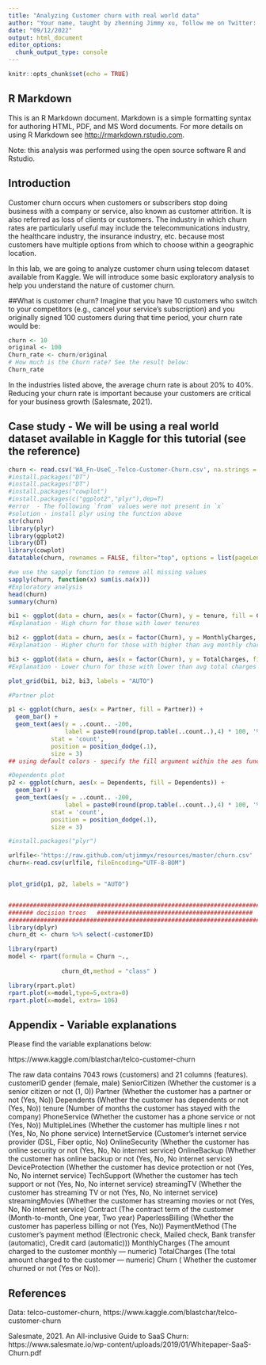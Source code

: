 ---
title: "Analyzing Customer churn with real world data"
author: "Your name, taught by zhenning Jimmy xu, follow me on Twitter: https://twitter.com/MKTJimmyxu"
date: "09/12/2022"
output: html_document
editor_options: 
  chunk_output_type: console
---

```{r setup, include=FALSE}
knitr::opts_chunk$set(echo = TRUE)
```

## R Markdown

This is an R Markdown document. Markdown is a simple formatting syntax for authoring HTML, PDF, and MS Word documents. For more details on using R Markdown see <http://rmarkdown.rstudio.com>.

Note: this analysis was performed using the open source software R and Rstudio.

## Introduction

Customer churn occurs when customers or subscribers stop doing business with a company or service, also known as customer attrition. It is also referred as loss of clients or customers. The industry in which churn rates are particularly useful may include the telecommunications industry, the healthcare industry, the insurance industry, etc. because most customers have multiple options from which to choose within a geographic location.

In this lab, we are going to analyze customer churn using telecom dataset available from Kaggle. We will introduce some basic exploratory analysis to help you understand the nature of customer churn. 

##What is customer churn?
Imagine that you have 10 customers who switch to your competitors (e.g., cancel your service’s subscription) and you originally signed 100 customers during that time period, your churn rate would be:
```{r}
churn <- 10
original <- 100
Churn_rate <- churn/original
# How much is the Churn rate? See the result below: 
Churn_rate
```

In the industries listed above, the average churn rate is about 20% to 40%. Reducing your churn rate is important because your customers are critical for your business growth (Salesmate, 2021).

## Case study - We will be using a real world dataset available in Kaggle for this tutorial (see the reference)


```{r}

churn <- read.csv('WA_Fn-UseC_-Telco-Customer-Churn.csv', na.strings = c('','?'))
#install.packages("DT")
#install.packages("DT")
#install.packages("cowplot")
#install.packages(c("ggplot2","plyr"),dep=T)
#error  - The following `from` values were not present in `x`
#solution - install plyr using the function above
str(churn)
library(plyr)
library(ggplot2)
library(DT)
library(cowplot)
datatable(churn, rownames = FALSE, filter="top", options = list(pageLength = 6, scrollX= T))

#we use the sapply function to remove all missing values
sapply(churn, function(x) sum(is.na(x)))
#Exploratory analysis
head(churn)
summary(churn)

bi1 <- ggplot(data = churn, aes(x = factor(Churn), y = tenure, fill = Churn)) +geom_boxplot()
#Explanation - High churn for those with lower tenures

bi2 <- ggplot(data = churn, aes(x = factor(Churn), y = MonthlyCharges, fill = Churn))+geom_boxplot()
#Explanation - Higher churn for those with higher than avg monthly charges

bi3 <- ggplot(data = churn, aes(x = factor(Churn), y = TotalCharges, fill = Churn))+geom_boxplot()
#Explanation - Lower churn for those with lower than avg total charges

plot_grid(bi1, bi2, bi3, labels = "AUTO")

#Partner plot

p1 <- ggplot(churn, aes(x = Partner, fill = Partner)) +
  geom_bar() +
  geom_text(aes(y = ..count.. -200, 
                label = paste0(round(prop.table(..count..),4) * 100, '%')), 
            stat = 'count', 
            position = position_dodge(.1), 
            size = 3)
## using default colors - specify the fill argument within the aes function to be equal to the grouping variable of Partner

#Dependents plot
p2 <- ggplot(churn, aes(x = Dependents, fill = Dependents)) +
  geom_bar() +
  geom_text(aes(y = ..count.. -200, 
                label = paste0(round(prop.table(..count..),4) * 100, '%')), 
            stat = 'count', 
            position = position_dodge(.1), 
            size = 3)

#install.packages("plyr")

urlfile<-'https://raw.github.com/utjimmyx/resources/master/churn.csv'
churn<-read.csv(urlfile, fileEncoding="UTF-8-BOM")


plot_grid(p1, p2, labels = "AUTO")



```

```{r}
###############################################################################
####### decision trees   ############################################
###############################################################################
library(dplyr)
churn_dt <- churn %>% select(-customerID)

library(rpart)
model <- rpart(formula = Churn ~., 
                 
               churn_dt,method = "class" )

library(rpart.plot)
rpart.plot(x=model,type=5,extra=0)
rpart.plot(x=model, extra= 106)
```

## Appendix - Variable explanations

Please find the variable explanations below:

https://www.kaggle.com/blastchar/telco-customer-churn

The raw data contains 7043 rows (customers) and 21 columns (features).
customerID
gender (female, male)
SeniorCitizen (Whether the customer is a senior citizen or not (1, 0))
Partner (Whether the customer has a partner or not (Yes, No))
Dependents (Whether the customer has dependents or not (Yes, No))
tenure (Number of months the customer has stayed with the company)
PhoneService (Whether the customer has a phone service or not (Yes, No))
MultipleLines (Whether the customer has multiple lines r not (Yes, No, No phone service)
InternetService (Customer’s internet service provider (DSL, Fiber optic, No)
OnlineSecurity (Whether the customer has online security or not (Yes, No, No internet service)
OnlineBackup (Whether the customer has online backup or not (Yes, No, No internet service)
DeviceProtection (Whether the customer has device protection or not (Yes, No, No internet service)
TechSupport (Whether the customer has tech support or not (Yes, No, No internet service)
streamingTV (Whether the customer has streaming TV or not (Yes, No, No internet service)
streamingMovies (Whether the customer has streaming movies or not (Yes, No, No internet service)
Contract (The contract term of the customer (Month-to-month, One year, Two year)
PaperlessBilling (Whether the customer has paperless billing or not (Yes, No))
PaymentMethod (The customer’s payment method (Electronic check, Mailed check, Bank transfer (automatic), Credit card (automatic)))
MonthlyCharges (The amount charged to the customer monthly — numeric)
TotalCharges (The total amount charged to the customer — numeric)
Churn ( Whether the customer churned or not (Yes or No)).

## References
Data: telco-customer-churn, https://www.kaggle.com/blastchar/telco-customer-churn

Salesmate, 2021. An All-inclusive Guide to SaaS Churn: https://www.salesmate.io/wp-content/uploads/2019/01/Whitepaper-SaaS-Churn.pdf
